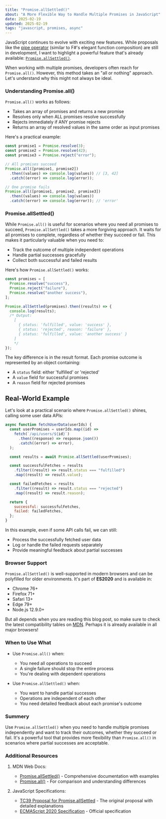 ```yaml
---
title: "Promise.allSettled()"
about: "A More Flexible Way to Handle Multiple Promises in JavaScript"
date: 2025-02-19
updated: 2025-02-19
tags: "javascript, promises, async"
---
```


JavaScript continues to evolve with exciting new features. While proposals like the [pipe operator](https://github.com/tc39/proposal-pipeline-operator) (similar to F#'s elegant function composition) are still in development, I want to highlight a powerful feature that's already available: [`Promise.allSettled()`](https://developer.mozilla.org/en-US/docs/Web/JavaScript/Reference/Global_Objects/Promise/allSettled).

When working with multiple promises, developers often reach for `Promise.all()`. However, this method takes an "all or nothing" approach. Let's understand why this might not always be ideal.

### Understanding Promise.all()

`Promise.all()` works as follows:

- Takes an array of promises and returns a new promise
- Resolves only when ALL promises resolve successfully
- Rejects immediately if ANY promise rejects
- Returns an array of resolved values in the same order as input promises

Here's a practical example:

```js
const promise1 = Promise.resolve(3);
const promise2 = Promise.resolve(42);
const promise3 = Promise.reject("error");

// All promises succeed
Promise.all([promise1, promise2])
  .then((values) => console.log(values)) // [3, 42]
  .catch((error) => console.log(error));

// One promise fails
Promise.all([promise1, promise2, promise3])
  .then((values) => console.log(values))
  .catch((error) => console.log(error)); // 'error'
```

### Promise.allSettled()

While `Promise.all()` is useful for scenarios where you need all promises to succeed, `Promise.allSettled()` takes a more forgiving approach.
It waits for all promises to complete, regardless of whether they succeed or fail. This makes it particularly valuable when you need to:

- Track the outcome of multiple independent operations
- Handle partial successes gracefully
- Collect both successful and failed results

Here's how `Promise.allSettled()` works:

```js
const promises = [
  Promise.resolve("success"),
  Promise.reject("failure"),
  Promise.resolve("another success"),
];

Promise.allSettled(promises).then((results) => {
  console.log(results);
  /* Output:
    [
      { status: 'fulfilled', value: 'success' },
      { status: 'rejected', reason: 'failure' },
      { status: 'fulfilled', value: 'another success' }
    ]
    */
});
```

The key difference is in the result format. Each promise outcome is represented by an object containing:

- A `status` field: either 'fulfilled' or 'rejected'
- A `value` field for successful promises
- A `reason` field for rejected promises

## Real-World Example

Let's look at a practical scenario where `Promise.allSettled()` shines, calling some user data APIs:

```js
async function fetchUserData(userIds) {
  const userPromises = userIds.map((id) =>
    fetch(`/api/users/${id}`)
      .then((response) => response.json())
      .catch((error) => error),
  );

  const results = await Promise.allSettled(userPromises);

  const successfulFetches = results
    .filter((result) => result.status === "fulfilled")
    .map((result) => result.value);

  const failedFetches = results
    .filter((result) => result.status === "rejected")
    .map((result) => result.reason);

  return {
    successful: successfulFetches,
    failed: failedFetches,
  };
}
```

In this example, even if some API calls fail, we can still:

- Process the successfully fetched user data
- Log or handle the failed requests separately
- Provide meaningful feedback about partial successes

### Browser Support

`Promise.allSettled()` is well-supported in modern browsers and can be polyfilled for older environments. It's part of **ES2020** and is available in:

- Chrome 76+
- Firefox 71+
- Safari 13+
- Edge 79+
- Node.js 12.9.0+

But all depends when you are reading this blog post, so make sure to check the latest compatibility tables on [MDN](https://developer.mozilla.org/en-US/docs/Web/JavaScript/Reference/Global_Objects/Promise/allSettled#browser_compatibility).
Perhaps it is already available in all major browsers!

### When to Use What

- Use `Promise.all()` when:

  - You need all operations to succeed
  - A single failure should stop the entire process
  - You're dealing with dependent operations

- Use `Promise.allSettled()` when:
  - You want to handle partial successes
  - Operations are independent of each other
  - You need detailed feedback about each promise's outcome

### Summery

Use `Promise.allSettled()` when you need to handle multiple promises independently and want to track their outcomes, whether they succeed or fail.
It's a powerful tool that provides more flexibility than `Promise.all()` in scenarios where partial successes are acceptable.

### Additional Resources

1. MDN Web Docs:

   - [Promise.allSettled()](https://developer.mozilla.org/en-US/docs/Web/JavaScript/Reference/Global_Objects/Promise/allSettled) - Comprehensive documentation with examples
   - [Promise.all()](https://developer.mozilla.org/en-US/docs/Web/JavaScript/Reference/Global_Objects/Promise/all) - For comparison and understanding differences

2. JavaScript Specifications:
   - [TC39 Proposal for Promise.allSettled](https://github.com/tc39/proposal-promise-allSettled) - The original proposal with detailed explanations
   - [ECMAScript 2020 Specification](https://tc39.es/ecma262/#sec-promise.allsettled) - Official specification
